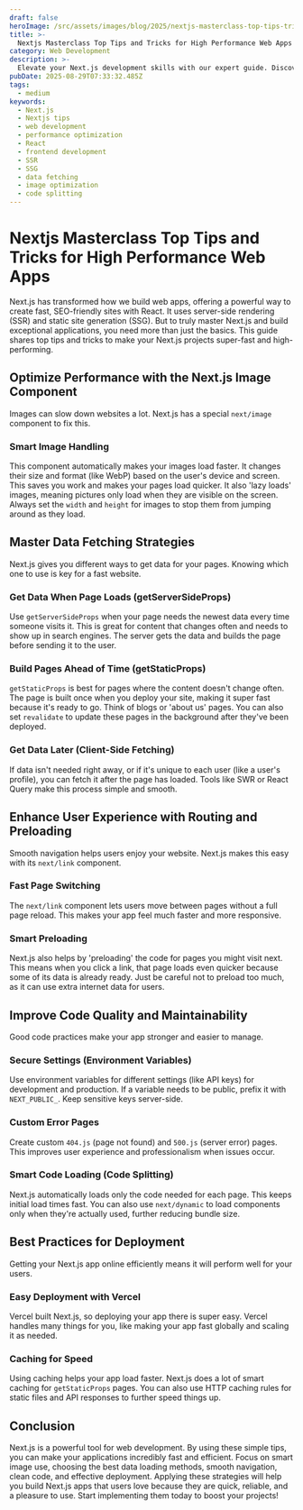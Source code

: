 ```yaml
---
draft: false
heroImage: /src/assets/images/blog/2025/nextjs-masterclass-top-tips-tricks-high-performance-web-apps.png
title: >-
  Nextjs Masterclass Top Tips and Tricks for High Performance Web Apps
category: Web Development
description: >-
  Elevate your Next.js development skills with our expert guide. Discover top tips and tricks to build incredibly fast, robust, and high-performing web applications that stand out.
pubDate: 2025-08-29T07:33:32.485Z
tags:
  - medium
keywords:
  - Next.js
  - Nextjs tips
  - web development
  - performance optimization
  - React
  - frontend development
  - SSR
  - SSG
  - data fetching
  - image optimization
  - code splitting
---
```

# Nextjs Masterclass Top Tips and Tricks for High Performance Web Apps

Next.js has transformed how we build web apps, offering a powerful way to create fast, SEO-friendly sites with React. It uses server-side rendering (SSR) and static site generation (SSG). But to truly master Next.js and build exceptional applications, you need more than just the basics. This guide shares top tips and tricks to make your Next.js projects super-fast and high-performing.

## Optimize Performance with the Next.js Image Component

Images can slow down websites a lot. Next.js has a special `next/image` component to fix this.

### Smart Image Handling
This component automatically makes your images load faster. It changes their size and format (like WebP) based on the user's device and screen. This saves you work and makes your pages load quicker. It also 'lazy loads' images, meaning pictures only load when they are visible on the screen. Always set the `width` and `height` for images to stop them from jumping around as they load.

## Master Data Fetching Strategies

Next.js gives you different ways to get data for your pages. Knowing which one to use is key for a fast website.

### Get Data When Page Loads (getServerSideProps)
Use `getServerSideProps` when your page needs the newest data every time someone visits it. This is great for content that changes often and needs to show up in search engines. The server gets the data and builds the page before sending it to the user.

### Build Pages Ahead of Time (getStaticProps)
`getStaticProps` is best for pages where the content doesn't change often. The page is built once when you deploy your site, making it super fast because it's ready to go. Think of blogs or 'about us' pages. You can also set `revalidate` to update these pages in the background after they've been deployed.

### Get Data Later (Client-Side Fetching)
If data isn't needed right away, or if it's unique to each user (like a user's profile), you can fetch it after the page has loaded. Tools like SWR or React Query make this process simple and smooth.

## Enhance User Experience with Routing and Preloading

Smooth navigation helps users enjoy your website. Next.js makes this easy with its `next/link` component.

### Fast Page Switching
The `next/link` component lets users move between pages without a full page reload. This makes your app feel much faster and more responsive.

### Smart Preloading
Next.js also helps by 'preloading' the code for pages you might visit next. This means when you click a link, that page loads even quicker because some of its data is already ready. Just be careful not to preload too much, as it can use extra internet data for users.

## Improve Code Quality and Maintainability

Good code practices make your app stronger and easier to manage.

### Secure Settings (Environment Variables)
Use environment variables for different settings (like API keys) for development and production. If a variable needs to be public, prefix it with `NEXT_PUBLIC_`. Keep sensitive keys server-side.

### Custom Error Pages
Create custom `404.js` (page not found) and `500.js` (server error) pages. This improves user experience and professionalism when issues occur.

### Smart Code Loading (Code Splitting)
Next.js automatically loads only the code needed for each page. This keeps initial load times fast. You can also use `next/dynamic` to load components only when they're actually used, further reducing bundle size.

## Best Practices for Deployment

Getting your Next.js app online efficiently means it will perform well for your users.

### Easy Deployment with Vercel
Vercel built Next.js, so deploying your app there is super easy. Vercel handles many things for you, like making your app fast globally and scaling it as needed.

### Caching for Speed
Using caching helps your app load faster. Next.js does a lot of smart caching for `getStaticProps` pages. You can also use HTTP caching rules for static files and API responses to further speed things up.

## Conclusion

Next.js is a powerful tool for web development. By using these simple tips, you can make your applications incredibly fast and efficient. Focus on smart image use, choosing the best data loading methods, smooth navigation, clean code, and effective deployment. Applying these strategies will help you build Next.js apps that users love because they are quick, reliable, and a pleasure to use. Start implementing them today to boost your projects!


